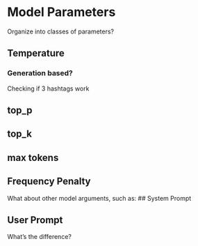 # Model Parameters

Organize into classes of parameters?

## Temperature

### Generation based?

Checking if 3 hashtags work

## top_p

## top_k

## max tokens

## Frequency Penalty

What about other model arguments, such as:
## System Prompt

## User Prompt

What's the difference?